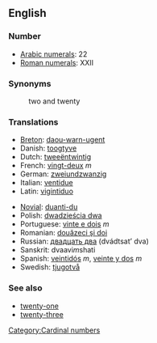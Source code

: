 ==English==

===Number===

*[[w:Arabic Numerals|Arabic numerals]]: 22
*[[w:Roman numerals|Roman numerals]]: XXII

===Synonyms===
:two and twenty

===Translations===
{{top}}
*[[Breton]]: [[daou-warn-ugent]]
*Danish: [[toogtyve]]
*Dutch: [[tweeëntwintig]]
*French: [[vingt-deux]] ''m''
*German: [[zweiundzwanzig]]
*Italian: [[ventidue]]
*Latin: [[vigintiduo]]
{{mid}}
*[[Novial]]: [[duanti-du]]
*Polish: [[dwadzieścia dwa]]
*Portuguese: [[vinte e dois]] ''m''
*Romanian: [[douăzeci şi doi]]
*Russian: [[двадцать два]] (dvádtsat’ dva)
*Sanskrit: dvaavi''m''shati
*Spanish: [[veintidós]] ''m'', [[veinte y dos]] ''m''
*Swedish: [[tjugotvå]]
{{bottom}}

===See also===
*[[twenty-one]]
*[[twenty-three]]

[[Category:Cardinal numbers]]